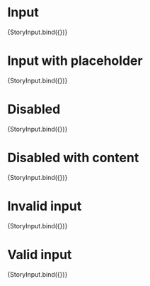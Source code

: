 
<Meta title="Atoms/Input" component={Input} />


# Input
<Canvas>
  <Story name="default" args={{  }}>
    {StoryInput.bind({})}
  </Story>
</Canvas>

# Input with placeholder
<Canvas>
  <Story name="placeholder" args={{ placeholder: 'Login' }}>
    {StoryInput.bind({})}
  </Story>
</Canvas>

# Disabled
<Canvas>
  <Story name="disabled" args={{ disabled: true, placeholder: 'Why?' }}>
    {StoryInput.bind({})}
  </Story>
</Canvas>

# Disabled with content
<Canvas>
  <Story name="disabled with content" args={{ disabled: true, placeholder: 'Password', value: 'Okay' }}>
    {StoryInput.bind({})}
  </Story>
</Canvas>

# Invalid input
<Canvas>
  <Story name="invalid" args={{ invalid: true, placeholder: 'Invalid', value: 'invalid' }}>
    {StoryInput.bind({})}
  </Story>
</Canvas>

# Valid input
<Canvas>
  <Story name="valid" args={{ valid: true, placeholder: 'Valid', value: 'valid' }}>
    {StoryInput.bind({})}
  </Story>
</Canvas>
